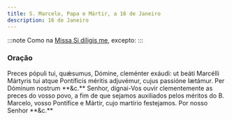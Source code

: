 ```yaml
---
title: S. Marcelo, Papa e Mártir, a 16 de Janeiro
description: 16 de Janeiro
---
```


:::note
Como na [Missa Si díligis me](/missal/comum/sumospontifices), excepto:
:::

### Oração

<div class="side-by-side not-content">
  <span>
    Preces pópuli tui, quǽsumus, Dómine, cleménter exáudi: ut beáti Marcélli
    Mártyris tui atque Pontíficis méritis adjuvémur, cujus passióne lætámur. Per
    Dóminum nostrum **&c.**
  </span>
  <span>
    Senhor, dignai-Vos ouvir clementemente as preces do vosso povo, a fim de que
    sejamos auxiliados pelos méritos do B. Marcelo, vosso Pontífice e Mártir,
    cujo martírio festejamos. Por nosso Senhor **&c.**
  </span>
</div>
